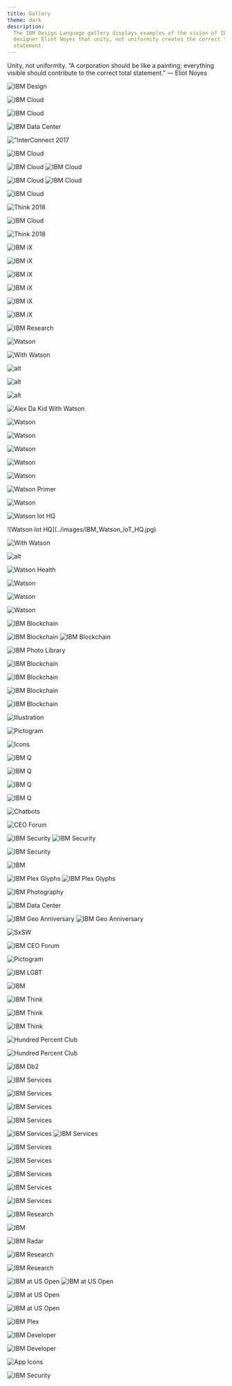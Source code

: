 ```yaml
---
title: Gallery
theme: dark
description:
  The IBM Design Language gallery displays examples of the vision of IBM
  designer Eliot Noyes that unity, not uniformity creates the correct total
  statement.
---
```





<PageDescription>


Unity, not uniformity. “A corporation should be like a painting; everything
visible should contribute to the correct total statement.” — Eliot Noyes

</PageDescription>


<div className={imageGalleryContainer}>


<ImageGallery>


<ImageGalleryImage alt="IBM Design" title="IBM Design" col={4}>


![IBM Design](../images/IBM_Design_landing.jpg)

</ImageGalleryImage>
<ImageGalleryImage alt="IBM Cloud" title="IBM Cloud" col={4}>


![IBM Cloud](../images/IBM_Cloud_Logo.png)

</ImageGalleryImage>
<ImageGalleryImage alt="IBM Cloud" title="IBM Cloud" col={4}>


![IBM Cloud](../images/IBM_Cloud_Developers.jpg)

</ImageGalleryImage>
<ImageGalleryImage alt="IBM Data Center" title="IBM Data Center" col={8}>


![IBM Data Center](../images/IBM_Cloud_Data_Center.jpg)

</ImageGalleryImage>
<ImageGalleryImage alt="InterConnect 2017" title="InterConnect 2017" col={4}>


!["InterConnect 2017](../images/IBM_Cloud_Interconnect.jpg)

</ImageGalleryImage>
<ImageGalleryImage alt="IBM Cloud" title="IBM Cloud" col={4}>


![IBM Cloud](../images/IBM_Cloud_Notebook.jpg)

</ImageGalleryImage>
<ImageGalleryImage alt="IBM Cloud" title="IBM Cloud" col={8}>
<MediaPlayer color="dark" type="gif">

![IBM Cloud](../images/IBM_Cloud_Pictograms.gif)
![IBM Cloud](../images/IBM_Cloud_Platform_Prototype.jpg)

</MediaPlayer>
</ImageGalleryImage>

<ImageGalleryImage alt="IBM Cloud" title="IBM Cloud" col={4}>


<GifPlayer>


![IBM Cloud](../images/IBM_Cloud_Pictograms.gif)
![IBM Cloud](../images/IBM_Cloud_Pictograms.jpg)

</GifPlayer>


</ImageGalleryImage>
<ImageGalleryImage alt="IBM Cloud" title="IBM Cloud" col={4}>


![IBM Cloud](../images/IBM_Cloud_Server.png)

</ImageGalleryImage>
<ImageGalleryImage alt="Think 2018" title="Think 2018" col={4}>


![Think 2018](../images/IBM_Cloud_Think_Keynote.jpg)

</ImageGalleryImage>
<ImageGalleryImage alt="IBM Cloud" title="IBM Cloud" col={4}>


![IBM Cloud](../images/IBM_Cloud_Social_Tiles.jpg)

</ImageGalleryImage>
<ImageGalleryImage alt="Think 2018" title="Think 2018" col={8}>


![Think 2018](../images/IBM_Cloud_Think.jpg)

</ImageGalleryImage>
<ImageGalleryImage alt="IBM iX" title="IBM iX" col={8}>


<GalleryVideo src={ibmIx} poster={ibmIxPoster} />

</ImageGalleryImage>
<ImageGalleryImage alt="IBM iX" title="IBM iX" col={4}>


![IBM iX](../images/IBM_iX_Logo_Engineering.png)

</ImageGalleryImage>
<ImageGalleryImage alt="IBM iX" title="IBM iX" col={4}>


![IBM iX](../images/IBM_iX_site.jpg)

</ImageGalleryImage>
<ImageGalleryImage alt="IBM iX" title="IBM iX" col={4}>


![IBM iX](../images/IBM_iX_Logos.jpg)

</ImageGalleryImage>
<ImageGalleryImage alt="IBM iX" title="IBM iX" col={4}>


![IBM iX](../images/IBM_iX_Portrait.jpg)

</ImageGalleryImage>
<ImageGalleryImage alt="IBM iX" title="IBM iX" col={4}>


![IBM iX](../images/IBM_iX_Mobile.jpg)

</ImageGalleryImage>
<ImageGalleryImage alt="IBM iX" title="IBM iX" col={4}>


![IBM iX](../images/IBM_iX_Portraits.jpg)

</ImageGalleryImage>
<ImageGalleryImage alt="IBM Research" title="IBM Research" col={4}>


![IBM Research](../images/IBM_Research.jpg)

</ImageGalleryImage>
<ImageGalleryImage alt="Watson" title="Watson" col={4}>


<GalleryVideo src={watsonAvatarAmbient} poster={watsonAvatarAmbientPoster} />

</ImageGalleryImage>
<ImageGalleryImage alt="Watson" title="Watson" col={4}>


![Watson](../images/IBM_Watson_Poster.jpg)

</ImageGalleryImage>
<ImageGalleryImage alt="With Watson" title="With Watson" col={4}>


![With Watson](../images/IBM_Watson_WithWatson.jpg)

</ImageGalleryImage>
<ImageGalleryImage alt="Watson" title="Watson" col={4}>


![alt](../images/IBM_Watson_Illuminate.jpg)

</ImageGalleryImage>
<ImageGalleryImage alt="Watson" title="Watson" col={4}>


![alt](../images/IBM_Watson_WoW_Stadium.jpg)

</ImageGalleryImage>
<ImageGalleryImage alt="Watson" title="Watson" col={4}>


![alt](../images/IBM_Watson_Illustration.jpg)

</ImageGalleryImage>
<ImageGalleryImage alt="Alex Da Kid With Watson" title="Alex Da Kid With Watson" col={4}>


![Alex Da Kid With Watson](../images/IBM_Watson_Alex_Da_Kid.jpg)

</ImageGalleryImage>
<ImageGalleryImage alt="Watson" title="Watson" col={8}>


![Watson](../images/IBM_Watson_API_Demo.jpg)

</ImageGalleryImage>
<ImageGalleryImage alt="Watson" title="Watson" col={4}>


![Watson](../images/IBM_Watson_Portrait.jpg)

</ImageGalleryImage>
<ImageGalleryImage alt="Watson" title="Watson" col={4}>


![Watson](../images/IBM_Watson_Portrait_02.jpg)

</ImageGalleryImage>
<ImageGalleryImage alt="Watson" title="Watson" col={4}>


![Watson](../images/IBM_Watson_Primer_01.jpg)

</ImageGalleryImage>
<ImageGalleryImage alt="Watson" title="Watson" col={4}>


![Watson](../images/IBM_Watson_Demo_Mobile.jpg)

</ImageGalleryImage>
<ImageGalleryImage alt="Watson Primer" title="Watson Primer" col={8}>


![Watson Primer](../images/IBM_Watson_Primer_Digital.jpg)

</ImageGalleryImage>
<ImageGalleryImage alt="Watson" title="Watson" col={8}>


![Watson](../images/IBM_Watson_Banners.jpg)

</ImageGalleryImage>
<ImageGalleryImage alt="Watson Iot HQ" title="Watson Iot HQ" col={4}>


![Watson Iot HQ](../images/IBM_Watson_IoT_HQ.jpg)

</ImageGalleryImage>
<ImageGalleryImage alt="Watson" title="Watson" col={4}>

<MediaPlayer>

<GalleryVideo src={AIOS} poster={AIOSPoster} />
![Watson Iot HQ](../images/IBM_Watson_IoT_HQ.jpg)

</MediaPlayer>

</ImageGalleryImage>
<ImageGalleryImage alt="With Watson" title="With Watson" col={8}>


![With Watson](../images/IBM_Watson_Assistant.jpg)

</ImageGalleryImage>
<ImageGalleryImage alt="Watson" title="Watson" col={4}>


![alt](../images/IBM_Watson_Product_new.jpeg)

</ImageGalleryImage>
<ImageGalleryImage alt="Watson Health" title="Watson Health" col={8}>


![Watson Health](../images/IBM_Watson_Health.jpg)

</ImageGalleryImage>
<ImageGalleryImage alt="Watson" title="Watson" col={4}>


![Watson](../images/IBM_Watson_Discovery_Demo.jpg)

</ImageGalleryImage>
<ImageGalleryImage alt="Watson" title="Watson" col={4}>


![Watson](../images/IBM_Watson_Website_Stories.jpg)

</ImageGalleryImage>
<ImageGalleryImage alt="Watson" title="Watson" col={4}>


![Watson](../images/IBM_Watson_Website_Stories_02.jpg)

</ImageGalleryImage>
<ImageGalleryImage alt="IBM Blockchain" title="IBM Blockchain" col={4}>


![IBM Blockchain](../images/IBM_Blockchain_logo.jpg)

</ImageGalleryImage>
<ImageGalleryImage alt="IBM Blockchain" title="IBM Blockchain" col={8}>


<GifPlayer color="dark">


![IBM Blockchain](../images/IBM_Blockchain_Animation.gif)
![IBM Blockchain](../images/IBM_Blockchain_Animation.jpg)

</GifPlayer>


</ImageGalleryImage>
<ImageGalleryImage alt="IBM Photo Library" title="IBM Photo Library" col={4}>


![IBM Photo Library](../images/IBM_Photo_Library_01.jpg)

</ImageGalleryImage>
<ImageGalleryImage alt="IBM Blockchain" title="IBM Blockchain" col={4}>


![IBM Blockchain](../images/IBM_Blockchain_Environmental.jpg)

</ImageGalleryImage>
<ImageGalleryImage alt="IBM Blockchain" title="IBM Blockchain" col={4}>


![IBM Blockchain](../images/IBM_Blockchain_Animation_Placeholder_01.jpg)

</ImageGalleryImage>
<ImageGalleryImage alt="IBM Blockchain" title="IBM Blockchain" col={8}>


![IBM Blockchain](../images/IBM_Blockchain_Social_Tiles.jpg)

</ImageGalleryImage>
<ImageGalleryImage alt="IBM Blockchain" title="IBM Blockchain" col={4}>


![IBM Blockchain](../images/IBM_Blockchain_Digital.jpg)

</ImageGalleryImage>
<ImageGalleryImage alt="Illustration" title="Illustration" col={4}>


![Illustration](../images/IBM_Blockchain_Illustration_404.jpg)

</ImageGalleryImage>
<ImageGalleryImage alt="Pictogram" title="Pictogram" col={4}>


![Pictogram](../images/IBM_Pictograms_01.jpg)

</ImageGalleryImage>
<ImageGalleryImage alt="Icons" title="Icons" col={4}>


![Icons](../images/IBM_UI_Icons.png)

</ImageGalleryImage>
<ImageGalleryImage alt="IBM Q" title="IBM Q" col={4}>


![IBM Q](../images/IBM_Q_Graphic.jpg)

</ImageGalleryImage>
<ImageGalleryImage alt="IBM Q" title="IBM Q" col={8}>


![IBM Q](../images/IBM_Q_Lab.jpg)

</ImageGalleryImage>
<ImageGalleryImage alt="IBM Q" title="IBM Q" col={8}>


![IBM Q](../images/IBM_Q_Composer_Prototype.jpg)

</ImageGalleryImage>
<ImageGalleryImage alt="IBM Q" title="IBM Q" col={4}>


![IBM Q](../images/IBM_Q_Render.jpg)

</ImageGalleryImage>
<ImageGalleryImage alt="Chatbots" title="Chatbots" col={4}>


![Chatbots](../images/IBM_Chatbot_Digital.jpg)

</ImageGalleryImage>
<ImageGalleryImage alt="CEO Forum" title="CEO Forum" col={8}>


![CEO Forum](../images/IBM_CEO_Forum_Digital_Wall.jpg)

</ImageGalleryImage>
<ImageGalleryImage alt="IBM Security" title="IBM Security" col={4}>


<GifPlayer>


![IBM Security](../images/IBM_Security_Cloud_Prototype.gif)
![IBM Security](../images/IBM_Security_Cloud_Prototype.jpg)

</GifPlayer>


</ImageGalleryImage>
<ImageGalleryImage alt="IBM Security" title="IBM Security" col={8}>


![IBM Security](../images/IBM_Security_Intelligence_Prototype.jpg)

</ImageGalleryImage>
<ImageGalleryImage alt="Intel Dash" title="Intel Dash" col={8}>


<GalleryVideo src={ibmSecurityThreat} poster={ibmSecurityThreatPoster} />

</ImageGalleryImage>
<ImageGalleryImage alt="IBM" title="IBM" col={4}>


![IBM](../images/SignaltoNoise.gif)

</ImageGalleryImage>
<ImageGalleryImage alt="IBM Plex Glyphs" title="IBM Plex Glyphs" col={4}>


<GifPlayer>


![IBM Plex Glyphs](../images/IBM_Plex_Glyph_D12_1920x1285.gif)
![IBM Plex Glyphs](../images/IBM_Plex_Glyph_D12_1920x1285.jpg)

</GifPlayer>


</ImageGalleryImage>
<ImageGalleryImage alt="IBM Photography" title="IBM Photography" col={4}>


![IBM Photography](../images/IBM_Photography_Library_01.jpg)

</ImageGalleryImage>
<ImageGalleryImage alt="IBM Data Center" title="IBM Data Center" col={4}>


![IBM Data Center](../images/IBM_Data_Center_Dallas.jpg)

</ImageGalleryImage>
<ImageGalleryImage alt="IBM Geo Anniversary" title="IBM Geo Anniversary" col={4}>


<GifPlayer color="dark">


![IBM Geo Anniversary](../images/IBM_Geo_Anniversary.gif)
![IBM Geo Anniversary](../images/IBM_Geo_Anniversary.jpg)

</GifPlayer>


</ImageGalleryImage>
<ImageGalleryImage alt="SxSW" title="SxSW" col={8}>


![SxSW](../images/IBM_SXSW.jpg)

</ImageGalleryImage>
<ImageGalleryImage alt="IBM CEO Forum" title="IBM CEO Forum" col={4}>


![IBM CEO Forum](../images/IBM_CEO_Forum.jpg)

</ImageGalleryImage>
<ImageGalleryImage alt="Pictogram" title="Pictogram" col={4}>


![Pictogram](../images/IBM_Pictograms_02.jpg)

</ImageGalleryImage>
<ImageGalleryImage alt="IBM LGBT" title="IBM LGBT" col={4}>


![IBM LGBT](../images/IBM_LGBQT.png)

</ImageGalleryImage>
<ImageGalleryImage alt="IBM" title="IBM" col={4}>


![IBM](../images/IBM_Think_Poster.jpg)

</ImageGalleryImage>
<ImageGalleryImage alt="IBM Think" title="IBM Think" col={4}>


![IBM Think](../images/IBM_Think_Newsletter.jpg)

</ImageGalleryImage>
<ImageGalleryImage alt="IBM Think" title="IBM Think" col={4}>


<GalleryVideo src={thinkTheme} poster={thinkThemePoster} />

</ImageGalleryImage>
<ImageGalleryImage alt="IBM Think" title="IBM Think" col={8}>


![IBM Think](../images/IBM_Think_Convention.jpg)

</ImageGalleryImage>
<ImageGalleryImage alt="IBM Think" title="IBM Think" col={4}>


![IBM Think](../images/IBM_Think_Presentation.jpg)

</ImageGalleryImage>
<ImageGalleryImage alt="Hundred Percent Club" title="Hundred Percent Club" col={8}>


![Hundred Percent Club](../images/HPC2018_DigitalScreens_Bangkok.jpg)

</ImageGalleryImage>
<ImageGalleryImage alt="Hundred Percent Club" title="Hundred Percent Club" col={4}>


![Hundred Percent Club](../images/HPC_Tote_.jpg)

</ImageGalleryImage>
<ImageGalleryImage alt="IBM Db2" title="IBM Db2" col={4}>


![IBM Db2](../images/IBM_Db2_Social_Tile.jpg)

</ImageGalleryImage>
<ImageGalleryImage alt="IBM Services" title="IBM Services" col={4}>


![IBM Services](../images/IBM_Services_Brochures.jpg)

</ImageGalleryImage>
<ImageGalleryImage alt="IBM Services" title="IBM Services" col={4}>


![IBM Services](../images/IBM_Services_Tote.jpg)

</ImageGalleryImage>
<ImageGalleryImage alt="IBM Services" title="IBM Services" col={4}>


![IBM Services](../images/IBM_Services_Watch.jpg)

</ImageGalleryImage>
<ImageGalleryImage alt="IBM Services" title="IBM Services" col={8}>


![IBM Services](../images/IBM_Services_Keynote.jpg)

</ImageGalleryImage>
<ImageGalleryImage alt="IBM Services" title="IBM Services" col={8}>


<GifPlayer>


![IBM Services](../images/IBM_Services_Progress_Animation.gif)
![IBM Services](../images/IBM_Services_Progress_Animation.jpg)

</GifPlayer>


</ImageGalleryImage>
<ImageGalleryImage alt="IBM Services" title="IBM Services" col={4}>


![IBM Services](../images/IBM_Services_Digital.jpg)

</ImageGalleryImage>
<ImageGalleryImage alt="IBM Services" title="IBM Services" col={4}>


![IBM Services](../images/IBM_Services_Photography.jpg)

</ImageGalleryImage>
<ImageGalleryImage alt="IBM Services" title="IBM Services" col={4}>


![IBM Services](../images/IBM_Services_Presentation.jpg)

</ImageGalleryImage>
<ImageGalleryImage alt="IBM Services" title="IBM Services" col={4}>


![IBM Services](../images/IBM_Services_Brand.jpg)

</ImageGalleryImage>
<ImageGalleryImage alt="IBM Services" title="IBM Services" col={4}>


![IBM Services](../images/IBM_Services_Newsletter.jpg)

</ImageGalleryImage>
<ImageGalleryImage alt="IBM Research" title="IBM Research" col={8}>


![IBM Research](../images/IBM_Research_Almaden.jpg)

</ImageGalleryImage>
<ImageGalleryImage alt="IBM Digital Analytics" title="IBM Digital Analytics" col={8}>


![IBM](../images/IBM_Digital_Analytics_Prototype.jpg)

</ImageGalleryImage>
<ImageGalleryImage alt="IBM Security" title="IBM Security" col={4}>


<GalleryVideo src={ibmSecurityCloud} poster={ibmSecurityCloudPoster} />

</ImageGalleryImage>
<ImageGalleryImage alt="IBM Radar" title="IBM Radar" col={4}>


![IBM Radar](../images/IBM_Radar_Prototype.jpg)

</ImageGalleryImage>
<ImageGalleryImage alt="IBM Research" title="IBM Research" col={4}>


![IBM Research](../images/IBM_Research_AI.jpg)

</ImageGalleryImage>
<ImageGalleryImage alt="IBM Research" title="IBM Research" col={4}>


![IBM Research](../images/IBM_Research_Center.jpg)

</ImageGalleryImage>
<ImageGalleryImage alt="IBM at US Open" title="IBM at US Open" col={4}>


<GifPlayer>


![IBM at US Open](../images/IBM_US_Open_Digital.gif)
![IBM at US Open](../images/IBM_US_Open_Digital-static.jpg)

</GifPlayer>


</ImageGalleryImage>
<ImageGalleryImage alt="IBM at US Open" title="IBM at US Open" col={8}>


![IBM at US Open](../images/IBM_US_Open_Experience.jpg)

</ImageGalleryImage>
<ImageGalleryImage alt="IBM at US Open" title="IBM at US Open" col={8}>


![IBM at US Open](../images/IBM_US_Open_Digital.jpg)

</ImageGalleryImage>
<ImageGalleryImage alt="IBM Plex" title="IBM Plex" col={4}>


![IBM Plex](../images/IBM_Plex_site_mobile.jpg)

</ImageGalleryImage>
<ImageGalleryImage alt="IBM Developer" title="IBM Developer" col={8}>


![IBM Developer](../images/IBM_Developer_Posters.jpg)

</ImageGalleryImage>
<ImageGalleryImage alt="IBM Developer" title="IBM Developer" col={4}>


![IBM Developer](../images/IBM_Devleoper.gif)

</ImageGalleryImage>
<ImageGalleryImage alt="App Icons" title="App Icons" col={4}>


![App Icons](../images/IBM_App_Icons.png)

</ImageGalleryImage>
<ImageGalleryImage alt="IBM Security" title="IBM Security" col={8}>


![IBM Security](../images/IBM_Security_Product.jpg)

</ImageGalleryImage>


</ImageGallery>


</div>

